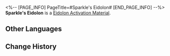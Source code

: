 <%-- [PAGE_INFO]
PageTitle=#Sparkle's Eidolon#
[END_PAGE_INFO] --%>
{{Item Infobox
|id          = 11306
|image       = Item Sparkle's Eidolon.png
|type        = Eidolon Activation Material
|invCategory = 
|rarity      = 5
|effect      = 
|description = Material for raising Sparkle's Eidolon Level.
}}
'''Sparkle's Eidolon''' is a [[Eidolon Activation Material]].

==Other Languages==
{{Other Languages
|en   = Sparkle's Eidolon
|zhs  = 【花火】的星魂
|zht  = 【花火】的星魂
|ja   = 「花火」の星魂
|ko   = [스파클]의 성혼
|es   = Eidolon de Sparkle
|fr   = Eidolon de Sparkle
|ru   = Эйдолон Искорки
|th   = Eidolon ของ Sparkle
|vi   = Tinh Hồn Sparkle
|de   = Sparkles Eidolon
|id   = Sparkle's Eidolon
|pt   = Eidolon de Sparkle
}}

==Change History==
{{Change History|2.0}}